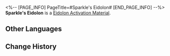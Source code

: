 <%-- [PAGE_INFO]
PageTitle=#Sparkle's Eidolon#
[END_PAGE_INFO] --%>
{{Item Infobox
|id          = 11306
|image       = Item Sparkle's Eidolon.png
|type        = Eidolon Activation Material
|invCategory = 
|rarity      = 5
|effect      = 
|description = Material for raising Sparkle's Eidolon Level.
}}
'''Sparkle's Eidolon''' is a [[Eidolon Activation Material]].

==Other Languages==
{{Other Languages
|en   = Sparkle's Eidolon
|zhs  = 【花火】的星魂
|zht  = 【花火】的星魂
|ja   = 「花火」の星魂
|ko   = [스파클]의 성혼
|es   = Eidolon de Sparkle
|fr   = Eidolon de Sparkle
|ru   = Эйдолон Искорки
|th   = Eidolon ของ Sparkle
|vi   = Tinh Hồn Sparkle
|de   = Sparkles Eidolon
|id   = Sparkle's Eidolon
|pt   = Eidolon de Sparkle
}}

==Change History==
{{Change History|2.0}}